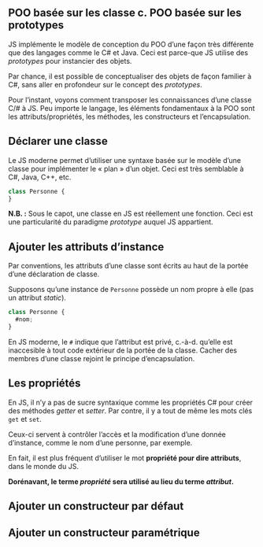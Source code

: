 ## POO basée sur les classe c. POO basée sur les prototypes
JS implémente le modèle de conception du POO d'une façon très différente que des langages comme le C\# et Java. Ceci est parce-que JS utilise des _prototypes_ pour instancier des objets.

Par chance, il est possible de conceptualiser des objets de façon familier à C\#, sans aller en profondeur sur le concept des _prototypes_.

Pour l'instant, voyons comment transposer les connaissances d'une classe C/# à JS. Peu importe le langage, les éléments fondamentaux à la POO sont les attributs/propriétés, les méthodes, les constructeurs et l'encapsulation.

## Déclarer une classe
Le JS moderne permet d'utiliser une syntaxe basée sur le modèle d'une classe pour implémenter le « plan » d'un objet. Ceci est très semblable à C\#, Java, C++, etc.

```js
class Personne {
}
```

**N.B. :** Sous le capot, une classe en JS est réellement une fonction. Ceci est une particularité du paradigme _prototype_ auquel JS appartient.

## Ajouter les attributs d'instance
Par conventions, les attributs d'une classe sont écrits au haut de la portée d'une déclaration de classe.

Supposons qu'une instance de `Personne` possède un nom propre à elle (pas un attribut _static_).

```js
class Personne {
  #nom;
} 
```

En JS moderne, le `#` indique que l'attribut est privé, c.-à-d. qu'elle est inaccesible à tout code extérieur de la portée de la classe. Cacher des membres d'une classe rejoint le principe d'encapsulation.

## Les propriétés
En JS, il n'y a pas de sucre syntaxique comme les propriétés C\# pour créer des méthodes _getter_ et _setter_. Par contre, il y a tout de même les mots clés `get` et `set`.

Ceux-ci servent à contrôler l'accès et la modification d'une donnée d'instance, comme le nom d'une personne, par exemple.

En fait, il est plus fréquent d'utiliser le mot **propriété pour dire attributs**, dans le monde du JS.

**Dorénavant, le terme _propriété_ sera utilisé au lieu du terme _attribut_.**


## Ajouter un constructeur par défaut

## Ajouter un constructeur paramétrique

